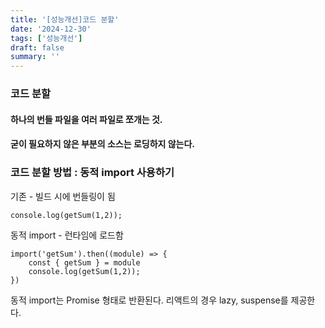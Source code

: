 ```yaml
---
title: '[성능개선]코드 분할'
date: '2024-12-30'
tags: ['성능개선']
draft: false
summary: ''
---
```

### 코드 분할
#### 하나의 번들 파일을 여러 파일로 쪼개는 것.
#### 굳이 필요하지 않은 부분의 소스는 로딩하지 않는다.
### 코드 분할 방법 : 동적 import 사용하기
기존 - 빌드 시에 번들링이 됨
    
    console.log(getSum(1,2));

동적 import - 런타임에 로드함

    import('getSum').then((module) => {
        const { getSum } = module
        console.log(getSum(1,2));
    })

동적 import는 Promise 형태로 반환된다.
리액트의 경우 lazy, suspense를 제공한다.